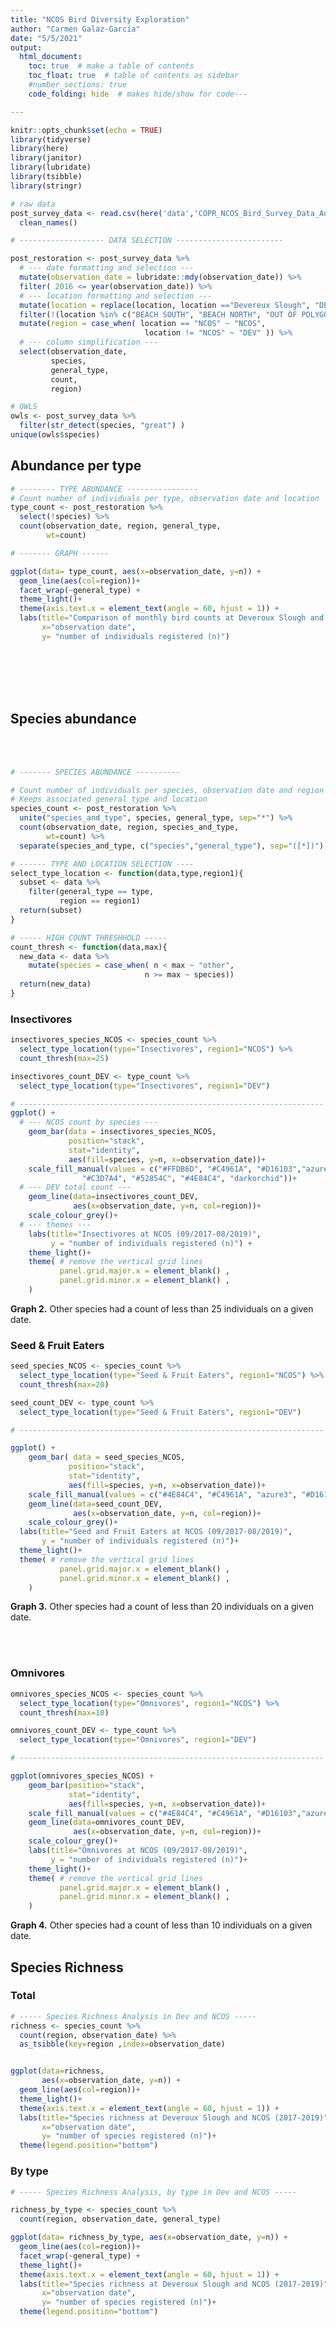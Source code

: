 ```yaml
---
title: "NCOS Bird Diversity Exploration"
author: "Carmen Galaz-García"
date: "5/5/2021"
output: 
  html_document:
    toc: true  # make a table of contents
    toc_float: true  # table of contents as sidebar
    #number_sections: true  
    code_folding: hide  # makes hide/show for code---

---
```


```r
knitr::opts_chunk$set(echo = TRUE)
library(tidyverse)
library(here)
library(janitor)
library(lubridate)
library(tsibble)
library(stringr)

# raw data
post_survey_data <- read.csv(here('data','COPR_NCOS_Bird_Survey_Data_Aug2017_Aug2019.csv')) %>% 
  clean_names()

```


```r
# ------------------- DATA SELECTION ------------------------

post_restoration <- post_survey_data %>% 
  # --- date formatting and selection ---
  mutate(observation_date = lubridate::mdy(observation_date)) %>%
  filter( 2016 <= year(observation_date)) %>% 
  # --- location formatting and selection ---
  mutate(location = replace(location, location =="Devereux Slough", "DEVEREUX SLOUGH")) %>% 
  filter(!(location %in% c("BEACH SOUTH", "BEACH NORTH", "OUT OF POLYGON"))) %>% 
  mutate(region = case_when( location == "NCOS" ~ "NCOS",
                              location != "NCOS" ~ "DEV" )) %>% 
  # --- column simplification ---
  select(observation_date, 
         species,
         general_type,
         count,
         region) 
```

```r
# OWLS
owls <- post_survey_data %>% 
  filter(str_detect(species, "great") )
unique(owls$species)
```

## Abundance per type


```r

# -------- TYPE ABUNDANCE ----------------
# Count number of individuals per type, observation date and location
type_count <- post_restoration %>% 
  select(!species) %>% 
  count(observation_date, region, general_type, 
        wt=count)

# ------- GRAPH ------

ggplot(data= type_count, aes(x=observation_date, y=n)) +
  geom_line(aes(col=region))+
  facet_wrap(~general_type) +
  theme_light()+
  theme(axis.text.x = element_text(angle = 60, hjust = 1)) +
  labs(title="Comparison of monthly bird counts at Deveroux Slough and NCOS \ngrouping by general type",
       x="observation date",
       y= "number of individuals registered (n)")

```

<br>
<br>
<br>
<br>

## Species abundance
<br>
<br>



```r
# ------- SPECIES ABUNDANCE ----------

# Count number of individuals per species, observation date and region (Dev/NCOS)
# Keeps associated general type and location
species_count <- post_restoration %>% 
  unite("species_and_type", species, general_type, sep="*") %>% 
  count(observation_date, region, species_and_type,
        wt=count) %>% 
  separate(species_and_type, c("species","general_type"), sep="([*])") 
```


```r
# ------ TYPE AND LOCATION SELECTION ----
select_type_location <- function(data,type,region1){
  subset <- data %>% 
    filter(general_type == type,
           region == region1)
  return(subset)
}

# ----- HIGH COUNT THRESHHOLD -----
count_thresh <- function(data,max){
  new_data <- data %>% 
    mutate(species = case_when( n < max ~ "other",
                              n >= max ~ species)) 
  return(new_data)
}

```


### Insectivores

```r

insectivores_species_NCOS <- species_count %>% 
  select_type_location(type="Insectivores", region1="NCOS") %>% 
  count_thresh(max=25)

insectivores_count_DEV <- type_count %>% 
  select_type_location(type="Insectivores", region1="DEV") 

# --------------------------------------------------------------------
ggplot() + 
  # --- NCOS count by species ---
    geom_bar(data = insectivores_species_NCOS,
             position="stack", 
             stat="identity", 
             aes(fill=species, y=n, x=observation_date))+
    scale_fill_manual(values = c("#FFDB6D", "#C4961A", "#D16103","azure3", 
                "#C3D7A4", "#52854C", "#4E84C4", "darkorchid"))+
  # --- DEV total count ---
    geom_line(data=insectivores_count_DEV, 
              aes(x=observation_date, y=n, col=region))+
    scale_colour_grey()+
  # --- themes ---
    labs(title="Insectivores at NCOS (09/2017-08/2019)",
         y = "number of individuals registered (n)") +
    theme_light()+
    theme( # remove the vertical grid lines
           panel.grid.major.x = element_blank() ,
           panel.grid.minor.x = element_blank() ,
    )

```


**Graph 2.** Other species had a count of less than 25 individuals on a given date.

### Seed & Fruit Eaters

```r

seed_species_NCOS <- species_count %>% 
  select_type_location(type="Seed & Fruit Eaters", region1="NCOS") %>% 
  count_thresh(max=20)

seed_count_DEV <- type_count %>% 
  select_type_location(type="Seed & Fruit Eaters", region1="DEV") 

# --------------------------------------------------------------------

ggplot() + 
    geom_bar( data = seed_species_NCOS,
             position="stack", 
             stat="identity", 
             aes(fill=species, y=n, x=observation_date))+
    scale_fill_manual(values = c("#4E84C4", "#C4961A", "azure3", "#D16103","#C3D7A4"))+
    geom_line(data=seed_count_DEV, 
              aes(x=observation_date, y=n, col=region))+
    scale_colour_grey()+
  labs(title="Seed and Fruit Eaters at NCOS (09/2017-08/2019)",
       y = "number of individuals registered (n)")+
  theme_light()+
  theme( # remove the vertical grid lines
           panel.grid.major.x = element_blank() ,
           panel.grid.minor.x = element_blank() ,
    )

```

**Graph 3.** Other species had a count of less than 20 individuals on a given date.

<br>
<br>

### Omnivores

```r

omnivores_species_NCOS <- species_count %>% 
  select_type_location(type="Omnivores", region1="NCOS") %>% 
  count_thresh(max=10)

omnivores_count_DEV <- type_count %>% 
  select_type_location(type="Omnivores", region1="DEV") 

# --------------------------------------------------------------------

ggplot(omnivores_species_NCOS) + 
    geom_bar(position="stack", 
             stat="identity", 
             aes(fill=species, y=n, x=observation_date))+
    scale_fill_manual(values = c("#4E84C4", "#C4961A", "#D16103","azure3"))+
    geom_line(data=omnivores_count_DEV, 
              aes(x=observation_date, y=n, col=region))+
    scale_colour_grey()+
    labs(title="Omnivores at NCOS (09/2017-08/2019)",
         y = "number of individuals registered (n)")+
    theme_light()+
    theme( # remove the vertical grid lines
           panel.grid.major.x = element_blank() ,
           panel.grid.minor.x = element_blank() ,
    )

```

**Graph 4.** Other species had a count of less than 10 individuals on a given date.


## Species Richness


### Total

```r
# ----- Species Richness Analysis in Dev and NCOS -----
richness <- species_count %>% 
  count(region, observation_date) %>% 
  as_tsibble(key=region ,index=observation_date)


ggplot(data=richness, 
       aes(x=observation_date, y=n)) +
  geom_line(aes(col=region))+
  theme_light()+
  theme(axis.text.x = element_text(angle = 60, hjust = 1)) +
  labs(title="Species richness at Deveroux Slough and NCOS (2017-2019)",
       x="observation date",
       y= "number of species registered (n)")+
  theme(legend.position="bottom")

```


### By type

```r
# ----- Species Richness Analysis, by type in Dev and NCOS -----

richness_by_type <- species_count %>% 
  count(region, observation_date, general_type) 

ggplot(data= richness_by_type, aes(x=observation_date, y=n)) +
  geom_line(aes(col=region))+
  facet_wrap(~general_type) +
  theme_light()+
  theme(axis.text.x = element_text(angle = 60, hjust = 1)) +
  labs(title="Species richness at Deveroux Slough and NCOS (2017-2019)",
       x="observation date",
       y= "number of species registered (n)")+
  theme(legend.position="bottom")
```